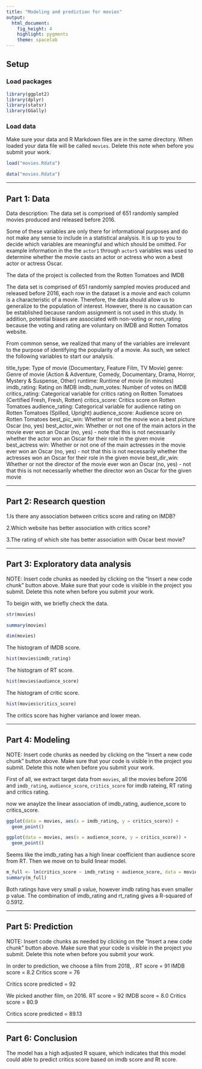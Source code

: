 ---
title: "Modeling and prediction for movies"
output: 
  html_document: 
    fig_height: 4
    highlight: pygments
    theme: spacelab
---

## Setup

### Load packages

```{r load-packages, message = FALSE}
library(ggplot2)
library(dplyr)
library(statsr)
library(GGally)

```

### Load data

Make sure your data and R Markdown files are in the same directory. When loaded
your data file will be called `movies`. Delete this note when before you submit 
your work. 

```{r load-data}
load("movies.Rdata")
```

```{r}
data("movies.Rdata")
```


* * *

## Part 1: Data
Data description:
The data set is comprised of 651 randomly sampled movies produced and released before 2016.

Some of these variables are only there for informational purposes and do not make any sense to include in a statistical analysis. It is up to you to decide which variables are meaningful and which should be omitted. For example information in the the `actor1` through `actor5` variables was used to determine whether the movie casts an actor or actress who won a best actor or actress Oscar.

The data of the project is collected from the Rotten Tomatoes and IMDB

The data set is comprised of 651 randomly sampled movies produced and released before 2016, each row in the dataset is a movie and each column is a characteristic of a movie. Therefore, the data should allow us to generalize to the population of interest. However, there is no causation can be established because random assignment is not used in this study. In addition, potential biases are associated with non-voting or non_rating because the voting and rating are voluntary on IMDB and Rotten Tomatos website.

From common sense, we realized that many of the variables are irrelevant to the purpose of identifying the popularity of a movie. As such, we select the following variables to start our analysis.

title_type: Type of movie (Documentary, Feature Film, TV Movie)
genre: Genre of movie (Action & Adventure, Comedy, Documentary, Drama, Horror, Mystery & Suspense, Other)
runtime: Runtime of movie (in minutes)
imdb_rating: Rating on IMDB
imdb_num_votes: Number of votes on IMDB
critics_rating: Categorical variable for critics rating on Rotten Tomatoes (Certified Fresh, Fresh, Rotten)
critics_score: Critics score on Rotten Tomatoes
audience_rating: Categorical variable for audience rating on Rotten Tomatoes (Spilled, Upright)
audience_score: Audience score on Rotten Tomatoes
best_pic_win: Whether or not the movie won a best picture Oscar (no, yes)
best_actor_win: Whether or not one of the main actors in the movie ever won an Oscar (no, yes) - note that this is not necessarily whether the actor won an Oscar for their role in the given movie
best_actress win: Whether or not one of the main actresses in the movie ever won an Oscar (no, yes) - not that this is not necessarily whether the actresses won an Oscar for their role in the given movie
best_dir_win: Whether or not the director of the movie ever won an Oscar (no, yes) - not that this is not necessarily whether the director won an Oscar for the given movie

* * *

## Part 2: Research question

1.Is there any association between critics score and rating on IMDB?

2.Which website has better association with critics score?

3.The rating of which site has better association with Oscar best movie?

* * *

## Part 3: Exploratory data analysis

NOTE: Insert code chunks as needed by clicking on the "Insert a new code chunk" 
button above. Make sure that your code is visible in the project you submit. 
Delete this note when before you submit your work.

To beigin with, we briefly check the data.

```{r}
str(movies)
```
```{r}
summary(movies)
```
```{r}
dim(movies)
```


The histogram of IMDB score.
```{r}
hist(movies$imdb_rating)
```

The histogram of RT score.
```{r}
hist(movies$audience_score)
```

The histogram of critic score.
```{r}
hist(movies$critics_score)
```
The critics score has higher variance and lower mean.

* * *

## Part 4: Modeling

NOTE: Insert code chunks as needed by clicking on the "Insert a new code chunk" 
button above. Make sure that your code is visible in the project you submit. 
Delete this note when before you submit your work.

First of all, we extract target data from `movies`, all the movies before 2016 and `imdb_rating`, `audience_score`, `critics_score` for imdb rateing, RT rating and critics rating.



now we anaylze the linear association of imdb_rating, audience_score to critics_score.

```{r}
ggplot(data = movies, aes(x = imdb_rating, y = critics_score)) +
  geom_point()
```

```{r}
ggplot(data = movies, aes(x = audience_score, y = critics_score)) +
  geom_point()
```
Seems like the imdb_rating has a high linear coefficient than audience score from RT.
Then we move on to build linear model.

```{r}
m_full <- lm(critics_score ~ imdb_rating + audience_score, data = movies)
summary(m_full)
```
Both ratings have very small p value, however imdb rating has even smaller p value.
The combination of imdb_rating and rt_rating gives a R-squared of 0.5912.



* * *

## Part 5: Prediction

NOTE: Insert code chunks as needed by clicking on the "Insert a new code chunk" 
button above. Make sure that your code is visible in the project you submit. 
Delete this note when before you submit your work.


In order to prediction, we choose a film from 2018,  <Green Book>.
RT score = 91
IMDB score = 8.2
Critics score = 76

Critics score predicted = 92

We picked another film, <zootopia> on 2016.
RT score = 92
IMDB score = 8.0
Critics score = 80.9

Critics score predicted = 89.13

* * *

## Part 6: Conclusion

The model has a high adjusted R square, which indicates that this model could able to predict critics score based on imdb score and Rt score.

